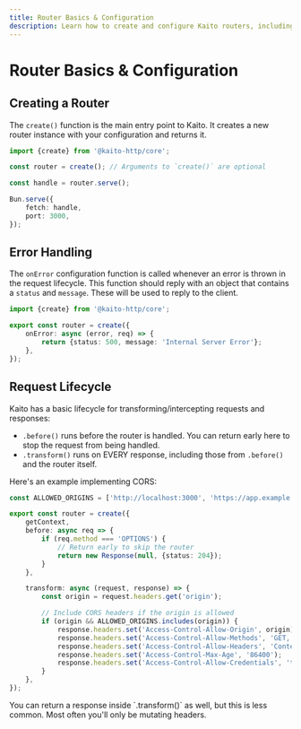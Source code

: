 ```yaml
---
title: Router Basics & Configuration
description: Learn how to create and configure Kaito routers, including error handling and request lifecycle
---
```



# Router Basics & Configuration

## Creating a Router

The `create()` function is the main entry point to Kaito. It creates a new router instance with your configuration and returns it.

```ts
import {create} from '@kaito-http/core';

const router = create(); // Arguments to `create()` are optional

const handle = router.serve();

Bun.serve({
	fetch: handle,
	port: 3000,
});
```

## Error Handling

The `onError` configuration function is called whenever an error is thrown in the request lifecycle. This function should reply with an object that contains a `status` and `message`. These will be used to reply to the client.

```ts
import {create} from '@kaito-http/core';

export const router = create({
	onError: async (error, req) => {
		return {status: 500, message: 'Internal Server Error'};
	},
});
```

## Request Lifecycle

Kaito has a basic lifecycle for transforming/intercepting requests and responses:

- `.before()` runs before the router is handled. You can return early here to stop the request from being handled.
- `.transform()` runs on EVERY response, including those from `.before()` and the router itself.

Here's an example implementing CORS:

```ts
const ALLOWED_ORIGINS = ['http://localhost:3000', 'https://app.example.com'];

export const router = create({
	getContext,
	before: async req => {
		if (req.method === 'OPTIONS') {
			// Return early to skip the router
			return new Response(null, {status: 204});
		}
	},

	transform: async (request, response) => {
		const origin = request.headers.get('origin');

		// Include CORS headers if the origin is allowed
		if (origin && ALLOWED_ORIGINS.includes(origin)) {
			response.headers.set('Access-Control-Allow-Origin', origin);
			response.headers.set('Access-Control-Allow-Methods', 'GET, POST, PUT, PATCH, DELETE, OPTIONS');
			response.headers.set('Access-Control-Allow-Headers', 'Content-Type, Authorization');
			response.headers.set('Access-Control-Max-Age', '86400');
			response.headers.set('Access-Control-Allow-Credentials', 'true');
		}
	},
});
```

<Callout>
	You can return a response inside `.transform()` as well, but this is less common. Most often you'll only be mutating
	headers.
</Callout>
